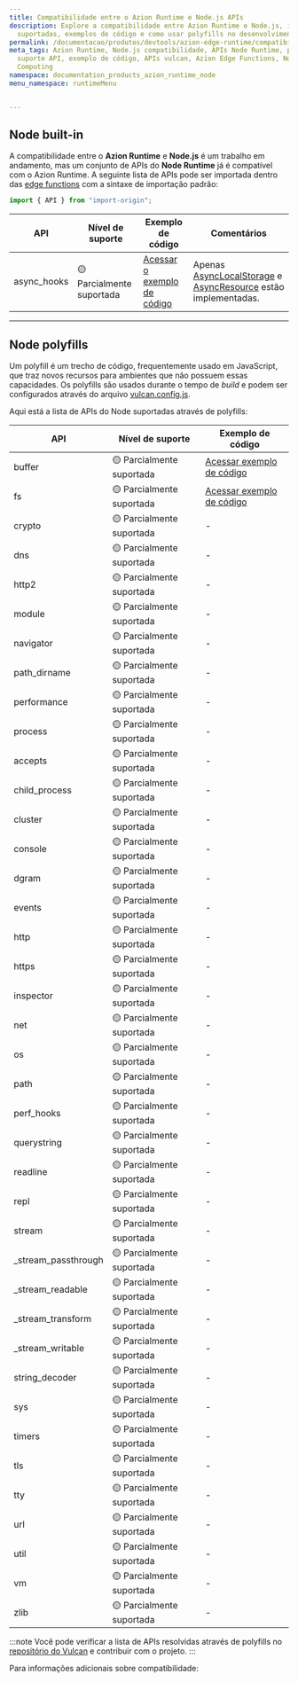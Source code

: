```yaml
---
title: Compatibilidade entre o Azion Runtime e Node.js APIs
description: Explore a compatibilidade entre Azion Runtime e Node.js, incluindo APIs
  suportadas, exemplos de código e como usar polyfills no desenvolvimento Edge.
permalink: /documentacao/produtos/devtools/azion-edge-runtime/compatibilidade/node/
meta_tags: Azion Runtime, Node.js compatibilidade, APIs Node Runtime, polyfills Node,
  suporte API, exemplo de código, APIs vulcan, Azion Edge Functions, Node.js Edge
  Computing
namespace: documentation_products_azion_runtime_node
menu_namespace: runtimeMenu


---
```




## Node built-in

A compatibilidade entre o **Azion Runtime** e **Node.js** é um trabalho em andamento, mas um conjunto de APIs do **Node Runtime** já é compatível com o Azion Runtime. A seguinte lista de APIs pode ser importada dentro das [edge functions](/pt-br/documentacao/produtos/guias/edge-functions/primeiros-passos/) com a sintaxe de importação padrão:

```js
import { API } from "import-origin";
```

| API | Nível de suporte | Exemplo de código | Comentários |
|---------|---------------|----------|-------------|
| async_hooks | 🟡 Parcialmente suportada  | [Acessar o exemplo de código](https://github.com/aziontech/azion-samples/tree/dev/samples/node-async-hooks) | Apenas [AsyncLocalStorage](https://nodejs.org/api/async_context.html#class-asynclocalstorage) e [AsyncResource](https://nodejs.org/api/async_hooks.html#class-asyncresource) estão implementadas. |

---

## Node polyfills

Um polyfill é um trecho de código, frequentemente usado em JavaScript, que traz novos recursos para ambientes que não possuem essas capacidades. Os polyfills são usados durante o tempo de *build* e podem ser configurados através do arquivo [vulcan.config.js](/pt-br/documentacao/devtools/vulcan/config/).

Aqui está a lista de APIs do Node suportadas através de polyfills:

| API | Nível de suporte | Exemplo de código |
|---------|---------------|----------|
| buffer | 🟡 Parcialmente suportada | [Acessar exemplo de código](https://github.com/aziontech/azion-samples/tree/dev/samples/polyfills/buffer) |
| fs | 🟡 Parcialmente suportada | [Acessar exemplo de código](https://github.com/aziontech/azion-samples/tree/dev/samples/polyfills/fs) |
| crypto | 🟡 Parcialmente suportada | - |
| dns | 🟡 Parcialmente suportada | - |
| http2 | 🟡 Parcialmente suportada | - |
| module | 🟡 Parcialmente suportada | - |
| navigator | 🟡 Parcialmente suportada | - |
| path_dirname | 🟡 Parcialmente suportada | - |
| performance | 🟡 Parcialmente suportada | - |
| process | 🟡 Parcialmente suportada | - |
| accepts | 🟡 Parcialmente suportada | - |
| child_process | 🟡 Parcialmente suportada | - |
| cluster | 🟡 Parcialmente suportada | - |
| console | 🟡 Parcialmente suportada | - |
| dgram | 🟡 Parcialmente suportada | - |
| events | 🟡 Parcialmente suportada | - |
| http | 🟡 Parcialmente suportada | - |
| https | 🟡 Parcialmente suportada | - |
| inspector | 🟡 Parcialmente suportada | - |
| net | 🟡 Parcialmente suportada | - |
| os | 🟡 Parcialmente suportada | - |
| path | 🟡 Parcialmente suportada | - |
| perf_hooks | 🟡 Parcialmente suportada | - |
| querystring | 🟡 Parcialmente suportada | - |
| readline | 🟡 Parcialmente suportada | - |
| repl | 🟡 Parcialmente suportada | - |
| stream | 🟡 Parcialmente suportada | - |
| _stream_passthrough | 🟡 Parcialmente suportada | - |
| _stream_readable | 🟡 Parcialmente suportada | - |
| _stream_transform | 🟡 Parcialmente suportada | - |
| _stream_writable | 🟡 Parcialmente suportada | - |
| string_decoder | 🟡 Parcialmente suportada | - |
| sys | 🟡 Parcialmente suportada | - |
| timers | 🟡 Parcialmente suportada | - |
| tls | 🟡 Parcialmente suportada | - |
| tty | 🟡 Parcialmente suportada | - |
| url | 🟡 Parcialmente suportada | - |
| util | 🟡 Parcialmente suportada | - |
| vm | 🟡 Parcialmente suportada | - |
| zlib | 🟡 Parcialmente suportada | - |

:::note 
Você pode verificar a lista de APIs resolvidas através de polyfills no [repositório do Vulcan](https://github.com/aziontech/vulcan/blob/main/lib/build/bundlers/polyfills/polyfills-manager.js) e contribuir com o projeto.
:::

Para informações adicionais sobre compatibilidade:

<LinkButton link="/pt-br/documentacao/produtos/edge-application/edge-functions/runtime-apis/javascript/" label="saiba mais sobre as Web APIs suportadas" severity="secondary" target="blank" />
<LinkButton link="/pt-br/documentacao/produtos/devtools/azion-edge-runtime/compatibilidade-frameworks/" label="saiba mais sobre os Web frameworks suportados" severity="secondary" target="_blank" />
